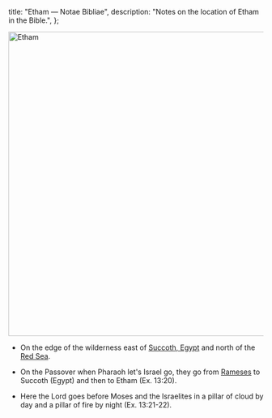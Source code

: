   title: "Etham — Notae Bibliae",
  description: "Notes on the location of Etham in the Bible.",
};

<Initial text="Etham" />

<Image
  className="sepia rounded"
  src="/places/etham.jpg"
  alt="Etham"
  width="600"
  height="600"
/>

- On the edge of the wilderness east of [Succoth, Egypt](/places/old-testament/exodus/succoth-egypt) and north of the [Red Sea](/places/old-testament/exodus/red-sea).

- On the Passover when Pharaoh let's Israel go, they go from [Rameses](/places/old-testament/genesis/rameses) to Succoth (Egypt) and then to Etham (Ex. 13:20).

- Here the Lord goes before Moses and the Israelites in a pillar of cloud by day and a pillar of fire by night (Ex. 13:21-22).
